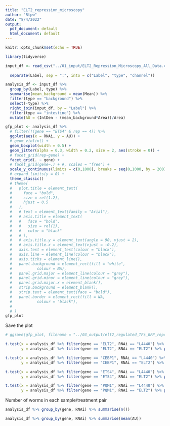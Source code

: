 ```yaml
---
title: "ELT2_repression_microscopy"
author: "Rtpw"
date: "8/4/2022"
output:
  pdf_document: default
  html_document: default
---
```


```r
knitr::opts_chunk$set(echo = TRUE)
```

```r
library(tidyverse)
```


```r
input_df <- read_csv("../01_input/ELT2_Repression_Microscopy_All_Data.csv") %>% mutate(gene = fct_relevel(gene, c("ELT2", "CEBP1", "ETS4", "PQM1")),
                                                                             RNAi = fct_relevel(RNAi, c("L4440", "ELT2"))) %>% 
  separate(Label, sep = ":", into = c("Label", "type", "channel"))

analysis_df <- input_df %>% 
  group_by(Label, type) %>% 
  summarise(mean_background = mean(Mean)) %>% 
  filter(type == "background") %>% 
  select(-type) %>% 
  right_join(input_df, by = "Label") %>% 
  filter(type == "intestine") %>%
  mutate(AU = (IntDen - (mean_background*Area))/Area)
```


```r
gfp_plot <- analysis_df %>%
  # filter(!(gene == "ETS4" & rep == 4)) %>%
  ggplot(aes(x = RNAi, y = AU)) +
  # geom_violin() +
  geom_boxplot(width = 0.5) +
  geom_jitter(alpha = 0.3, width = 0.2, size = 2, aes(stroke = 0)) +
  # facet_grid(rep~gene) +
  facet_grid(. ~ gene) +
  # facet_grid(gene~.) + #, scales = "free") +
  scale_y_continuous(limits = c(0,1000), breaks = seq(0,1000, by = 200), expand = c(0,0))+
  # expand_limits(y = 0) +
  theme_classic()
  # theme(
  #   plot.title = element_text(
  #     face = "bold",
  #     size = rel(1.2),
  #     hjust = 0.5
  #   ),
  #   # text = element_text(family = "Arial"),
  #   # axis.title = element_text(
  #   #   face = "bold",
  #   #   size = rel(1),
  #   #   color = "black"
  #   # ),
  #   # axis.title.y = element_text(angle = 90, vjust = 2),
  #   # axis.title.x = element_text(vjust = -0.2),
  #   axis.text = element_text(colour = "black"),
  #   axis.line = element_line(colour = "black"),
  #   axis.ticks = element_line(),
  #   panel.background = element_rect(fill = "white", 
  #           colour = NA),
  #   panel.grid.major = element_line(colour = "grey"),
  #   panel.grid.minor = element_line(colour = "grey"),
  #   panel.grid.major.x = element_blank(),
  #   strip.background = element_blank(),
  #   strip.text = element_text(face = "bold"),
  #   panel.border = element_rect(fill = NA, 
  #           colour = "black"),
  #   
  # )
gfp_plot
```
Save the plot
```r
# ggsave(gfp_plot, filename = "../03_output/elt2_regulated_TFs_GFP_reporter_plot.pdf", width = 7, height = 2.5)

```


```r

t.test(x = analysis_df %>% filter(gene == "ELT2", RNAi == "L4440") %>% pull(AU),
       y = analysis_df %>% filter(gene == "ELT2", RNAi == "ELT2") %>% pull(AU))$p.value

t.test(x = analysis_df %>% filter(gene == "CEBP1", RNAi == "L4440") %>% pull(AU),
       y = analysis_df %>% filter(gene == "CEBP1", RNAi == "ELT2") %>% pull(AU))$p.value

t.test(x = analysis_df %>% filter(gene == "ETS4", RNAi == "L4440") %>% pull(AU),
       y = analysis_df %>% filter(gene == "ETS4", RNAi == "ELT2") %>% pull(AU))$p.value

t.test(x = analysis_df %>% filter(gene == "PQM1", RNAi == "L4440") %>% pull(AU),
       y = analysis_df %>% filter(gene == "PQM1", RNAi == "ELT2") %>% pull(AU))$p.value
```

Number of worms in each sample/treatment pair
```r

analysis_df %>% group_by(gene, RNAi) %>% summarise(n())
```
```r
analysis_df %>% group_by(gene, RNAi) %>% summarise(mean(AU))
```


